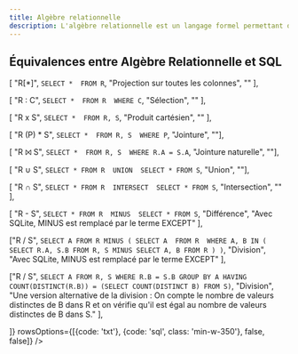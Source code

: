 ```yaml
---
title: Algèbre relationnelle
description: L'algèbre relationnelle est un langage formel permettant de manipuler des relations dans une base de données relationnelle.
---
```



## Équivalences entre Algèbre Relationnelle et SQL

<Table
  headers={["Algèbre Relationnelle", "SQL", "Description", "Remarque"]}
  rows={[
[
"R[A]",
`SELECT A 
FROM R`,
"Projection",
""
],

[
"R[*]",
`SELECT * 
FROM R`, 
"Projection sur toutes les colonnes",
""
],

[
"R : C",
`SELECT * 
FROM R 
WHERE C`,
"Sélection", 
""
],

[
"R x S", 
`SELECT * 
FROM R, S`,
"Produit cartésien", 
""
],

[
"R (P) * S", 
`SELECT * 
FROM R, S 
WHERE P`, 
"Jointure", 
""],

[
"R ⨝ S", 
`SELECT * 
FROM R, S 
WHERE R.A = S.A`, 
"Jointure naturelle", 
""],

[
"R ∪ S",
`SELECT * FROM R 
UNION 
SELECT * FROM S`, 
"Union", 
""],

[
"R ∩ S",
`SELECT * FROM R 
INTERSECT 
SELECT * FROM S`,
"Intersection", 
""
],

[
"R - S",
`SELECT * FROM R 
MINUS 
SELECT * FROM S`, 
"Différence", 
"Avec SQLite, MINUS est remplacé par le terme EXCEPT"
],

["R / S", `
SELECT A FROM R
MINUS
(
    SELECT A 
    FROM R 
    WHERE A, B IN (
        SELECT R.A, S.B FROM R, S
        MINUS
        SELECT A, B FROM R
    )
)
`, "Division",
"Avec SQLite, MINUS est remplacé par le terme EXCEPT"
],

["R / S", `
SELECT A FROM R, S
WHERE R.B = S.B
GROUP BY A
HAVING COUNT(DISTINCT(R.B)) = (SELECT COUNT(DISTINCT B) FROM S)
`, "Division", 
"Une version alternative de la division : On compte le nombre de valeurs distinctes de B dans R et on vérifie qu'il est égal au nombre de valeurs distinctes de B dans S."
],

  ]}
  rowsOptions={[{code: 'txt'}, {code: 'sql', class: 'min-w-350'}, false, false]}
/>


